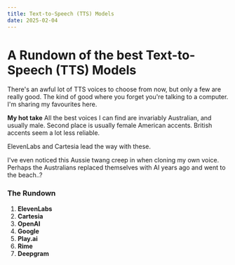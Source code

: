 ```yaml
---
title: Text-to-Speech (TTS) Models
date: 2025-02-04
---
```


# A Rundown of the best Text-to-Speech (TTS) Models

There's an awful lot of TTS voices to choose from now, but only a few are really good. The kind of good where you forget you're talking to a computer. I'm sharing my favourites here.

**My hot take**
All the best voices I can find are invariably Australian, and usually male. Second place is usually female American accents. British accents seem a lot less reliable.

ElevenLabs and Cartesia lead the way with these.

I've even noticed this Aussie twang creep in when cloning my own voice. Perhaps the Australians replaced themselves with AI years ago and went to the beach..?

### The Rundown ###

1. **ElevenLabs**
2. **Cartesia**
3. **OpenAI**
4. **Google**
5. **Play.ai**
6. **Rime**
7. **Deepgram**
